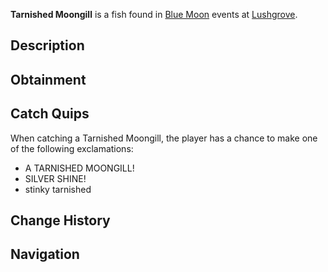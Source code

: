 {{FishInfobox
|image          = Tarnished Moongill.png
|rarity         = Mythical
|sea            = Second Sea
|location       = [[Blue Moon - Second Sea]]
|sublocation    = 
|sources        = Fishing Rod
|radar_location = 
|prog_speed     = +5
|xp             = 8500
|weather        = Windy
|time           = 
|season         = Winter
|bait           = Sapphire Krill
|base_weight    = 3.5
|base_value     = 2300
|weight_range   = 2.5
|base_chance    = 60
|base_resil     = 35
}}
'''Tarnished Moongill''' is a {{Rarity|Mythical}} fish found in [[Blue Moon]] events at [[Lushgrove]].

== Description ==
{{Description|A small fish with gills that shimmer like silver under moonlight.|Bestiary Entry}}

== Obtainment ==
{{Description|It glides where the winds carve the bog's surface.|Bestiary Hint}}
{{Fish Availability|
Blue Moon/Second Sea
|top_rods      = 
Steady Rod\267184.74\345731.02;
Frostfire Rod\257971.47\333809.27;
North-Star Rod\173882.12\328096.33;
Event Horizon Rod\170396.63\321519.58;
Astral Rod\170396.63\321519.58;
Training Rod\138734.11\282882.85;
Free Spirit Rod\163110.74\531618.56;
Azure Of Lagoon\135296.14\471276.04;
Astralhook Rod\141623.9\455568.25;
Great Rod of Oscar\149107.62\453485.85;
Carrot Rod\128994.96\443867.01;
Trident Rod\141382.67\299515.48;
Blazebringer Rod\121198.24\428281.99;
Verdant Shear Rod\112852.44\404821.82;
No-Life Rod\95080.41\267389.33;
Seraphic Rod\82086.84\263515.55;
Ethereal Prism Rod\81353.04\261496.53;
Challenger's Rod\79288.59\260973;
Rod Of The Forgotten Fang\77434.52\251258.04;
Depthseeker Rod\76529.02\244421.12;
Rod Of The Exalted One\75439.2\249742.45;
Volcanic Rod\73616.72\248320.68;
Avalanche Rod\73534.02\242076.6;
Rod Of The Depths\73527.17\249141.86;
Zeus Rod\73329.71\247558.64
|recommended   = Free Spirit Rod
}}

== Catch Quips ==
When catching a Tarnished Moongill, the player has a chance to make one of the following exclamations:
* A TARNISHED MOONGILL!
* SILVER SHINE!
* stinky tarnished

== Change History ==
{{Change History|{{subst:Current Version}}}}

== Navigation ==
{{Fish Navbox|Blue Moon - Second Sea}}